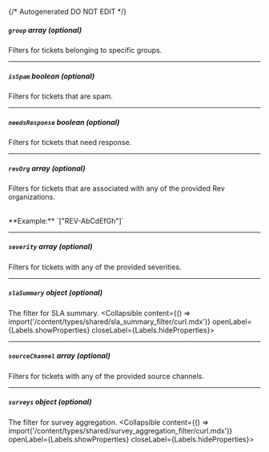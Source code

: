 {/* Autogenerated DO NOT EDIT  */}

##### `group` _array (optional)_
Filters for tickets belonging to specific groups.

---
##### `isSpam` _boolean (optional)_
Filters for tickets that are spam.

---
##### `needsResponse` _boolean (optional)_
Filters for tickets that need response.

---
##### `revOrg` _array (optional)_
Filters for tickets that are associated with any of the provided
Rev organizations.

<br/>
**Example:** `["REV-AbCdEfGh"]`

---
##### `severity` _array (optional)_
Filters for tickets with any of the provided severities.

---
##### `slaSummary` _object (optional)_
The filter for SLA summary.
<Collapsible content={() => import('/content/types/shared/sla_summary_filter/curl.mdx')} openLabel={Labels.showProperties} closeLabel={Labels.hideProperties}>
</Collapsible>

---
##### `sourceChannel` _array (optional)_
Filters for tickets with any of the provided source channels.


---
##### `surveys` _object (optional)_
The filter for survey aggregation.
<Collapsible content={() => import('/content/types/shared/survey_aggregation_filter/curl.mdx')} openLabel={Labels.showProperties} closeLabel={Labels.hideProperties}>
</Collapsible>


